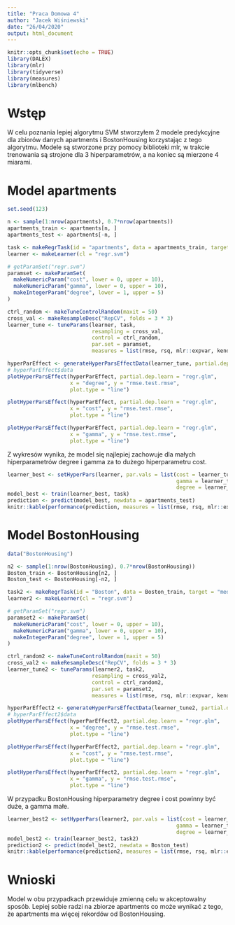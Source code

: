 ```yaml
---
title: "Praca Domowa 4"
author: "Jacek Wiśniewski"
date: "26/04/2020"
output: html_document
---
```


```r
knitr::opts_chunk$set(echo = TRUE)
library(DALEX)
library(mlr)
library(tidyverse)
library(measures)
library(mlbench)
```

# Wstęp

W celu poznania lepiej algorytmu SVM stworzyłem 2 modele predykcyjne dla zbiorów danych apartments i BostonHousing korzystając z tego algorytmu. Modele są stworzone przy pomocy biblioteki mlr, w trakcie trenowania są strojone dla 3 hiperparametrów, a na koniec są mierzone 4 miarami.

# Model apartments

```r
set.seed(123)

n <- sample(1:nrow(apartments), 0.7*nrow(apartments))
apartments_train <- apartments[n, ]
apartments_test <- apartments[-n, ]

task <- makeRegrTask(id = "apartments", data = apartments_train, target = "m2.price")
learner <- makeLearner(cl = "regr.svm")

# getParamSet("regr.svm")
paramset <- makeParamSet(
  makeNumericParam("cost", lower = 0, upper = 10),
  makeNumericParam("gamma", lower = 0, upper = 10),
  makeIntegerParam("degree", lower = 1, upper = 5)
)

ctrl_random <- makeTuneControlRandom(maxit = 50)
cross_val <- makeResampleDesc("RepCV", folds = 3 * 3)
learner_tune <- tuneParams(learner, task,
                           resampling = cross_val,
                           control = ctrl_random,
                           par.set = paramset,
                           measures = list(rmse, rsq, mlr::expvar, kendalltau))

hyperParEffect <- generateHyperParsEffectData(learner_tune, partial.dep = TRUE)
# hyperParEffect$data
plotHyperParsEffect(hyperParEffect, partial.dep.learn = "regr.glm",
                    x = "degree", y = "rmse.test.rmse",
                    plot.type = "line")

plotHyperParsEffect(hyperParEffect, partial.dep.learn = "regr.glm",
                    x = "cost", y = "rmse.test.rmse",
                    plot.type = "line")

plotHyperParsEffect(hyperParEffect, partial.dep.learn = "regr.glm",
                    x = "gamma", y = "rmse.test.rmse",
                    plot.type = "line")
```

Z wykresów wynika, że model się najlepiej zachowuje dla małych hiperparametrów degree i gamma za to dużego hiperparametru cost.

```r

learner_best <- setHyperPars(learner, par.vals = list(cost = learner_tune$x$cost,
                                                      gamma = learner_tune$x$gamma,
                                                      degree = learner_tune$x$degree))
model_best <- train(learner_best, task)
prediction <- predict(model_best, newdata = apartments_test)
knitr::kable(performance(prediction, measures = list(rmse, rsq, mlr::expvar, kendalltau)))
```

# Model BostonHousing

```r
data("BostonHousing")

n2 <- sample(1:nrow(BostonHousing), 0.7*nrow(BostonHousing))
Boston_train <- BostonHousing[n2, ]
Boston_test <- BostonHousing[-n2, ]

task2 <- makeRegrTask(id = "Boston", data = Boston_train, target = "medv")
learner2 <- makeLearner(cl = "regr.svm")

# getParamSet("regr.svm")
paramset2 <- makeParamSet(
  makeNumericParam("cost", lower = 0, upper = 10),
  makeNumericParam("gamma", lower = 0, upper = 10),
  makeIntegerParam("degree", lower = 1, upper = 5)
)

ctrl_random2 <- makeTuneControlRandom(maxit = 50)
cross_val2 <- makeResampleDesc("RepCV", folds = 3 * 3)
learner_tune2 <- tuneParams(learner2, task2,
                           resampling = cross_val2,
                           control = ctrl_random2,
                           par.set = paramset2,
                           measures = list(rmse, rsq, mlr::expvar, kendalltau))

hyperParEffect2 <- generateHyperParsEffectData(learner_tune2, partial.dep = TRUE)
# hyperParEffect2$data
plotHyperParsEffect(hyperParEffect2, partial.dep.learn = "regr.glm",
                    x = "degree", y = "rmse.test.rmse",
                    plot.type = "line")

plotHyperParsEffect(hyperParEffect2, partial.dep.learn = "regr.glm",
                    x = "cost", y = "rmse.test.rmse",
                    plot.type = "line")

plotHyperParsEffect(hyperParEffect2, partial.dep.learn = "regr.glm",
                    x = "gamma", y = "rmse.test.rmse",
                    plot.type = "line")
```

W przypadku BostonHousing hiperparametry degree i cost powinny być duże, a gamma małe.

```r
learner_best2 <- setHyperPars(learner2, par.vals = list(cost = learner_tune2$x$cost,
                                                      gamma = learner_tune2$x$gamma,
                                                      degree = learner_tune2$x$degree))
model_best2 <- train(learner_best2, task2)
prediction2 <- predict(model_best2, newdata = Boston_test)
knitr::kable(performance(prediction2, measures = list(rmse, rsq, mlr::expvar, kendalltau)))
```

# Wnioski

Model w obu przypadkach przewiduje zmienną celu w akceptowalny sposób. Lepiej sobie radzi na zbiorze apartments co może wynikać z tego, że apartments ma więcej rekordów od BostonHousing.
